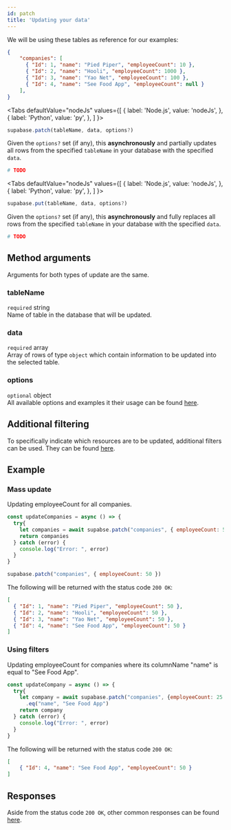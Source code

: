 ```yaml
---
id: patch
title: 'Updating your data'
---
```



We will be using these tables as reference for our examples:
```json
{
    "companies": [
      { "Id": 1, "name": "Pied Piper", "employeeCount": 10 },
      { "Id": 2, "name": "Hooli", "employeeCount": 1000 },
      { "Id": 3, "name": "Yao Net", "employeeCount": 100 },
      { "Id": 4, "name": "See Food App", "employeeCount": null }
    ],
}
```

<Tabs
  defaultValue="nodeJs"
  values={[
    { label: 'Node.js', value: 'nodeJs', },
    { label: 'Python', value: 'py', },
  ]
}>
<TabItem value="nodeJs">

```js
supabase.patch(tableName, data, options?)

```
Given the `options?` set (if any), this **asynchronously** and partially updates all rows from the specified `tableName` in your database
with the specified `data`.
</TabItem>

<TabItem value="py">

```py
# TODO
```
</TabItem>
</Tabs>

<Tabs
  defaultValue="nodeJs"
  values={[
    { label: 'Node.js', value: 'nodeJs', },
    { label: 'Python', value: 'py', },
  ]
}>
<TabItem value="nodeJs">

```js
supabase.put(tableName, data, options?)

```
Given the `options?` set (if any), this **asynchronously** and fully replaces all rows from the specified `tableName` in your database
with the specified `data`.
</TabItem>

<TabItem value="py">

```py
# TODO
```
</TabItem>
</Tabs>

## Method arguments
Arguments for both types of update are the same.
### tableName
`required` string  
Name of table in the database that will be updated.

### data
`required` array  
Array of rows of type `object` which contain information to be updated into the selected table.


### options
`optional` object  
All available options and examples it their usage can be found [here](../library/options).

## Additional filtering
To specifically indicate which resources are to be updated, additional filters can be used.
They can be found [here](../library/filters).

## Example

### Mass update
Updating employeeCount for all companies.
```js {3}
const updateCompanies = async () => {
  try{
    let companies = await supabse.patch("companies", { employeeCount: 50 })
    return companies
  } catch (error) {
    console.log("Error: ", error)
  }
}

supabase.patch("companies", { employeeCount: 50 })
```

The following will be returned with the status code `200 OK`:
```json
[
  { "Id": 1, "name": "Pied Piper", "employeeCount": 50 },
  { "Id": 2, "name": "Hooli", "employeeCount": 50 },
  { "Id": 3, "name": "Yao Net", "employeeCount": 50 },
  { "Id": 4, "name": "See Food App", "employeeCount": 50 }
]
```

### Using filters
Updating employeeCount for companies where its columnName "name" is equal to "See Food App".
```js {3-4}
const updateCompany = async () => {
  try{
    let company = await supabase.patch("companies", {employeeCount: 25 })
      .eq("name", "See Food App")
    return company
  } catch (error) {
    console.log("Error: ", error)
  }
}
```

The following will be returned with the status code `200 OK`:
```json
[
    { "Id": 4, "name": "See Food App", "employeeCount": 50 }
]
```

## Responses
Aside from the status code `200 OK`, other common responses can be found [here](../library/responses).